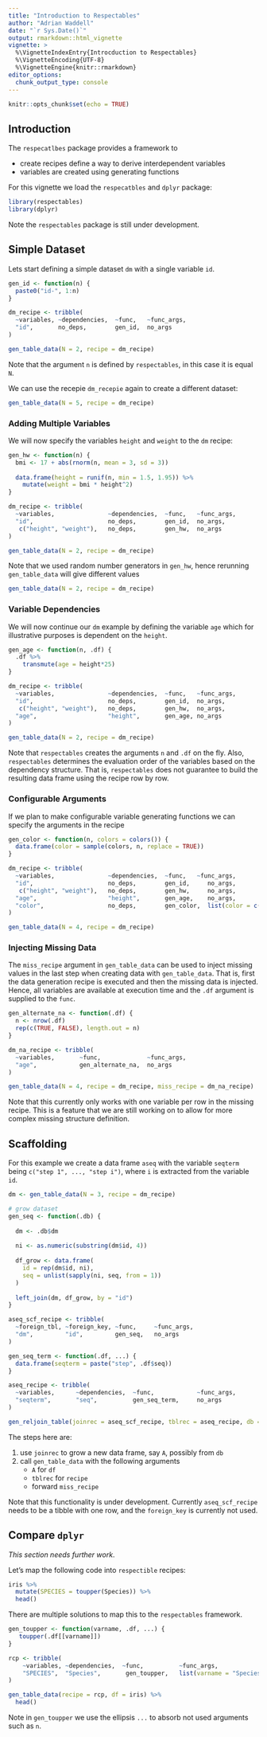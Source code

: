 ```yaml
---
title: "Introduction to Respectables"
author: "Adrian Waddell"
date: "`r Sys.Date()`"
output: rmarkdown::html_vignette
vignette: >
  %\VignetteIndexEntry{Introcduction to Respectables}
  %\VignetteEncoding{UTF-8}
  %\VignetteEngine{knitr::rmarkdown}
editor_options: 
  chunk_output_type: console
---
```


```r
knitr::opts_chunk$set(echo = TRUE)
```

## Introduction 

The `respecatlbes` package provides a framework to

* create recipes define a way to derive interdependent variables
* variables are created using generating functions

For this vignette we load the `respecatbles` and `dplyr` package:

```r
library(respectables)
library(dplyr)
```

Note the `respectables` package is still under development.

## Simple Dataset

Lets start defining a simple dataset `dm` with a single variable `id`.

```r
gen_id <- function(n) {
  paste0("id-", 1:n)
}

dm_recipe <- tribble(
  ~variables, ~dependencies,  ~func,   ~func_args,
  "id",       no_deps,        gen_id,  no_args
)

gen_table_data(N = 2, recipe = dm_recipe)
```

Note that the argument `n` is defined by `respectables`, in this case it is equal `N`.

We can use the recepie `dm_recepie` again to create a different dataset:

```r
gen_table_data(N = 5, recipe = dm_recipe)
```

### Adding Multiple Variables

We will now specify the variables `height` and `weight` to the `dm` recipe:

```r
gen_hw <- function(n) {
  bmi <- 17 + abs(rnorm(n, mean = 3, sd = 3))
  
  data.frame(height = runif(n, min = 1.5, 1.95)) %>%
    mutate(weight = bmi * height^2)
}

dm_recipe <- tribble(
  ~variables,               ~dependencies,  ~func,   ~func_args,
  "id",                     no_deps,        gen_id,  no_args,
   c("height", "weight"),   no_deps,        gen_hw,  no_args
)

gen_table_data(N = 2, recipe = dm_recipe)
```

Note that we used random number generators in `gen_hw`, hence rerunning `gen_table_data` will give different values

```r
gen_table_data(N = 2, recipe = dm_recipe)
```


### Variable Dependencies

We will now continue our `dm` example by defining the variable `age` which for illustrative purposes is dependent
on the `height`.


```r
gen_age <- function(n, .df) {
  .df %>%
    transmute(age = height*25)
}

dm_recipe <- tribble(
  ~variables,               ~dependencies,  ~func,   ~func_args,
  "id",                     no_deps,        gen_id,  no_args,
   c("height", "weight"),   no_deps,        gen_hw,  no_args,
  "age",                    "height",       gen_age, no_args
)

gen_table_data(N = 2, recipe = dm_recipe)
```

Note that `respectables` creates the arguments `n` and `.df` on the fly. Also, `respectables` determines the evaluation
order of the variables based on the dependency structure. That is, `respectables` does not guarantee to build the 
resulting data frame using the recipe row by row.

### Configurable Arguments

If we plan to make configurable variable generating functions we can specify the arguments in the recipe

```r
gen_color <- function(n, colors = colors()) {
  data.frame(color = sample(colors, n, replace = TRUE))
}

dm_recipe <- tribble(
  ~variables,               ~dependencies,  ~func,   ~func_args,
  "id",                     no_deps,        gen_id,     no_args,
   c("height", "weight"),   no_deps,        gen_hw,     no_args,
  "age",                    "height",       gen_age,    no_args,
  "color",                  no_deps,        gen_color,  list(color = c("blue", "red"))
)

gen_table_data(N = 4, recipe = dm_recipe)
```


### Injecting Missing Data

The `miss_recipe` argument in `gen_table_data` can be used to inject missing values in the last step when creating
data with `gen_table_data`. That is, first the data generation recipe is executed and then the missing data is injected.
Hence, all variables are available at execution time and the `.df` argument is supplied to the `func`.


```r
gen_alternate_na <- function(.df) {
  n <- nrow(.df)
  rep(c(TRUE, FALSE), length.out = n)
}

dm_na_recipe <- tribble(
  ~variables,       ~func,             ~func_args,
  "age",            gen_alternate_na,  no_args
)

gen_table_data(N = 4, recipe = dm_recipe, miss_recipe = dm_na_recipe)
```

Note that this currently only works with one variable per row in the missing recipe. This is a feature that we are still
working on to allow for more complex missing structure definition.

## Scaffolding

For this example we create a data frame `aseq` with the variable `seqterm` being `c("step 1", ..., "step i")`, where `i`
is extracted from the variable `id`.

```r
dm <- gen_table_data(N = 3, recipe = dm_recipe)

# grow dataset
gen_seq <- function(.db) {
  
  dm <- .db$dm
  
  ni <- as.numeric(substring(dm$id, 4))
  
  df_grow <- data.frame(
    id = rep(dm$id, ni),
    seq = unlist(sapply(ni, seq, from = 1))
  )
  
  left_join(dm, df_grow, by = "id")
}

aseq_scf_recipe <- tribble(
  ~foreign_tbl, ~foreign_key, ~func,     ~func_args,
  "dm",         "id",         gen_seq,   no_args     
)

gen_seq_term <- function(.df, ...) {
  data.frame(seqterm = paste("step", .df$seq))
}

aseq_recipe <- tribble(
  ~variables,      ~dependencies,  ~func,            ~func_args,
  "seqterm",       "seq",          gen_seq_term,     no_args
)

gen_reljoin_table(joinrec = aseq_scf_recipe, tblrec = aseq_recipe, db = list(dm = dm))
```

The steps here are:

1. use `joinrec` to grow a new data frame, say `A`, possibly from `db`
2. call `gen_table_data` with the following arguments
    * `A` for `df`
    *  `tblrec` for `recipe`
    * forward `miss_recipe`

Note that this functionality is under development. Currently `aseq_scf_recipe` needs to be a tibble with one row, and
the `foreign_key` is currently not used.


## Compare `dplyr`

*This section needs further work*.

Let's map the following code into `respectible` recipes:

```r
iris %>% 
  mutate(SPECIES = toupper(Species)) %>%
  head()
```

There are multiple solutions to map this to the `respectables` framework.

```r
gen_toupper <- function(varname, .df, ...) {
   toupper(.df[[varname]])
}

rcp <- tribble(
    ~variables, ~dependencies,  ~func,          ~func_args,
    "SPECIES",  "Species",       gen_toupper,   list(varname = "Species") 
)

gen_table_data(recipe = rcp, df = iris) %>%
  head()
```

Note in `gen_toupper` we use the ellipsis `...` to absorb not used arguments such as `n`.
